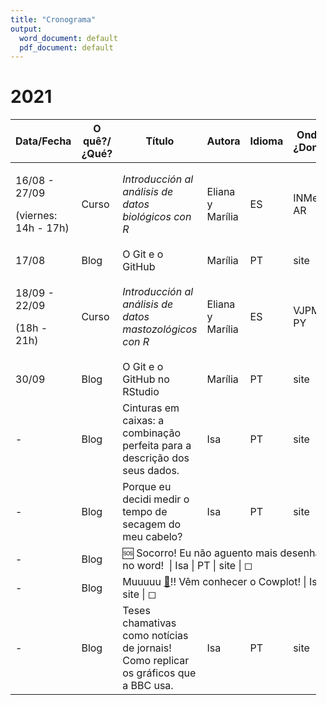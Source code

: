 ```yaml
---
title: "Cronograma"
output:
  word_document: default
  pdf_document: default
---
```


# 2021

+----------------------+--------------+-------------------------------------------------------------------------------------+------------------+--------+---------------+-------+
| Data/Fecha           | O quê?/¿Qué? | Título                                                                              | Autora           | Idioma | Onde?/¿Donde? | ok?   |
+======================+==============+=====================================================================================+==================+========+===============+=======+
| 16/08 - 27/09        | Curso        | *Introducción al análisis de datos biológicos con R*                                | Eliana y Marília | ES     | INMeT - AR    | ◻     |
|                      |              |                                                                                     |                  |        |               |       |
| (viernes: 14h - 17h) |              |                                                                                     |                  |        |               |       |
+----------------------+--------------+-------------------------------------------------------------------------------------+------------------+--------+---------------+-------+
| 17/08                | Blog         | O Git e o GitHub                                                                    | Marília          | PT     | site          | ☑     |
+----------------------+--------------+-------------------------------------------------------------------------------------+------------------+--------+---------------+-------+
| 18/09 - 22/09        | Curso        | *Introducción al análisis de datos mastozológicos con R*                            | Eliana y Marília | ES     | VJPM - PY     | ◻     |
|                      |              |                                                                                     |                  |        |               |       |
| (18h - 21h)          |              |                                                                                     |                  |        |               |       |
+----------------------+--------------+-------------------------------------------------------------------------------------+------------------+--------+---------------+-------+
| 30/09                | Blog         | O Git e o GitHub no RStudio                                                         | Marília          | PT     | site          | ◻     |
+----------------------+--------------+-------------------------------------------------------------------------------------+------------------+--------+---------------+-------+
| \-                   | Blog         | Cinturas em caixas: a combinação perfeita para a descrição dos seus dados.          | Isa              | PT     | site          | ◻     |
+----------------------+--------------+-------------------------------------------------------------------------------------+------------------+--------+---------------+-------+
| \-                   | Blog         | Porque eu decidi medir o tempo de secagem do meu cabelo?                            | Isa              | PT     | site          | ◻     |
+----------------------+--------------+-------------------------------------------------------------------------------------+------------------+--------+---------------+-------+
| \-                   | Blog         | 🆘 Socorro! Eu não aguento mais desenhar tabelas no word!                            | Isa              | PT     | site          | ◻     |
+----------------------+--------------+-------------------------------------------------------------------------------------+------------------+--------+---------------+-------+
| \-                   | Blog         | Muuuuu [🐄](https://emojiterra.com/pt/vaca/)!! Vêm conhecer o Cowplot!               | Isa              | PT     | site          | ◻     |
+----------------------+--------------+-------------------------------------------------------------------------------------+------------------+--------+---------------+-------+
| \-                   | Blog         | Teses chamativas como notícias de jornais! Como replicar os gráficos que a BBC usa. | Isa              | PT     | site          | ◻     |
+----------------------+--------------+-------------------------------------------------------------------------------------+------------------+--------+---------------+-------+
